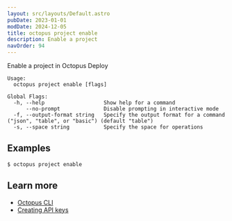 ```yaml
---
layout: src/layouts/Default.astro
pubDate: 2023-01-01
modDate: 2024-12-05
title: octopus project enable
description: Enable a project
navOrder: 94
---
```


Enable a project in Octopus Deploy

```
Usage:
  octopus project enable [flags]

Global Flags:
  -h, --help                   Show help for a command
      --no-prompt              Disable prompting in interactive mode
  -f, --output-format string   Specify the output format for a command ("json", "table", or "basic") (default "table")
  -s, --space string           Specify the space for operations

```

## Examples

<SamplesInstance />

```
$ octopus project enable

```

## Learn more

- [Octopus CLI](/docs/octopus-rest-api/cli)
- [Creating API keys](/docs/octopus-rest-api/how-to-create-an-api-key)